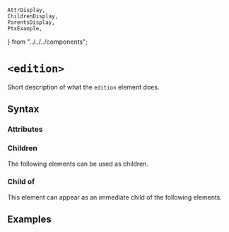     AttrDisplay,
    ChildrenDisplay,
    ParentsDisplay,
    PtxExample,
} from "../../../components";

# `<edition>`

Short description of what the `edition` element does.

## Syntax

### Attributes

<AttrDisplay name="edition" />

### Children

The following elements can be used as children.

<ChildrenDisplay name="edition" />

### Child of

This element can appear as an immediate child of the following elements.

<ParentsDisplay name="edition" />

## Examples

    